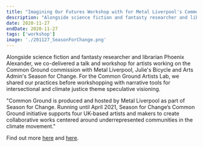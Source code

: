 ```yaml
---
title: "Imagining Our Futures Workshop with for Metal Liverpool's Common Ground Artists Lab"
description: "Alongside science fiction and fantasty researcher and librarian Phoenix Alexander, we co-delivered a talk and workshop for artists working on the Common Ground commission with Metal Liverpool, Julie's Bicycle and Arts Admin's Season for Change. For the Common Ground Artists Lab, we shared our practices before workshopping with narrative tools for intersectional and climate justice theme speculative visioning.  "
date: 2020-11-27
endDate: 2020-11-27
tags: ['workshop']
image: './201127_SeasonForChange.png'
---
```


Alongside science fiction and fantasty researcher and librarian Phoenix Alexander, we co-delivered a talk and workshop for artists working on the Common Ground commission with Metal Liverpool, Julie's Bicycle and Arts Admin's Season for Change. For the Common Ground Artists Lab, we shared our practices before workshopping with narrative tools for intersectional and climate justice theme speculative visioning. 

"Common Ground is produced and hosted by Metal Liverpool as part of Season for Change. Running until April 2021, Season for Change’s Common Ground initiative supports four UK-based artists and makers to create collaborative works centered around underrepresented communities in the climate movement." 


Find out more [here](https://metalculture.com/projects/season-for-change-common-ground/) and [here](https://www.seasonforchange.org.uk/meet-the-common-ground-artists/).